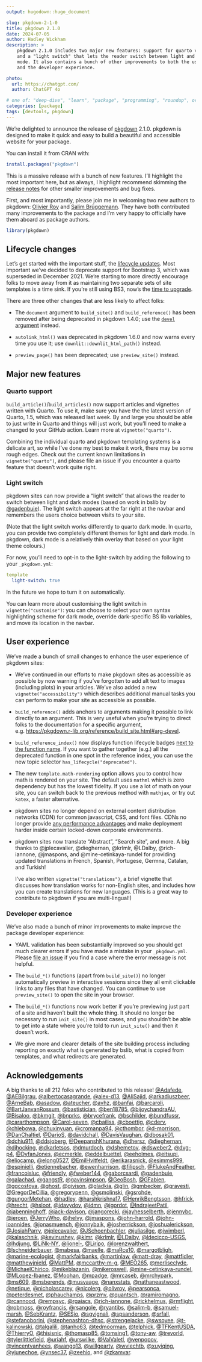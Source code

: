 ```yaml
---
output: hugodown::hugo_document

slug: pkgdown-2-1-0
title: pkgdown 2.1.0
date: 2024-07-05
author: Hadley Wickham
description: >
    pkgdown 2.1.0 includes two major new features: support for quarto vignettes
    and a "light switch" that lets the reader switch between light and dark 
    mode. It also contains a bunch of other improvements to both the user
    and the developer experience.

photo:
  url: https://chatgpt.com/
  author: ChatGPT 4o

# one of: "deep-dive", "learn", "package", "programming", "roundup", or "other"
categories: [package] 
tags: [devtools, pkgdown]
---
```


<!--
TODO:
* [x] Look over / edit the post's title in the yaml
* [x] Edit (or delete) the description; note this appears in the Twitter card
* [s] Pick category and tags (see existing with `hugodown::tidy_show_meta()`)
* [x] Find photo & update yaml metadata
* [x] Create `thumbnail-sq.jpg`; height and width should be equal
* [x] Create `thumbnail-wd.jpg`; width should be >5x height
* [x] `hugodown::use_tidy_thumbnails()`
* [x] Add intro sentence, e.g. the standard tagline for the package
* [x] `usethis::use_tidy_thanks()`
-->

We're delighted to announce the release of [pkgdown](http://pkgdown.r-lib.org/) 2.1.0. pkgdown is designed to make it quick and easy to build a beautiful and accessible website for your package. 

You can install it from CRAN with:

```r
install.packages("pkgdown")
```

This is a massive release with a bunch of new features. I'll highlight the most important here, but as always, I highlight recommend skimming the [release notes](https://github.com/r-lib/pkgdown/releases/tag/v2.1.0) for other smaller improvements and bug fixes.

First, and most importantly, please join me in welcoming two new authors to pkgdown: [Olivier Roy](https://github.com/olivroy) and [Salim Brüggemann](https://github.com/salim-b). They have both contributed many improvements to the package and I'm very happy to officially have them aboard as package authors.

```r
library(pkgdown)
```

## Lifecycle changes

Let's get started with the important stuff, the [lifecycle updates](https://www.tidyverse.org/blog/2021/02/lifecycle-1-0-0/). Most important we've decided to deprecate support for Bootstrap 3, which was superseded in December 2021. We're starting to more directly encourage folks to move away from it as maintaining two separate sets of site templates is a time sink. If you're still using BS3, now's the [time to upgrade](https://www.tidyverse.org/blog/2021/12/pkgdown-2-0-0/#bootstrap-5).

There are three other changes that are less likely to affect folks:

* The `document` argument to `build_site()` and `build_reference()` has been removed after being deprecated in pkgdown 1.4.0; use the [`devel` argument](https://pkgdown.r-lib.org/reference/build_site.html#arg-devel) instead.

* `autolink_html()` was deprecated in pkgdown 1.6.0 and now warns every time you use it; use `downlit::downlit_html_path()` instead.

* `preview_page()` has been deprecated; use `preview_site()` instead.

## Major new features

### Quarto support

`build_article()`/`build_articles()` now support articles and vignettes written with Quarto. To use it, make sure you have the the latest version of Quarto, 1.5, which was released last week. By and large you should be able to just write in Quarto and things will just work, but you'll need to make a changed to your GitHub action. Learn more at `vignette("quarto")`.

Combining the individual quarto and pkgdown templating systems is a delicate art, so while I've done my best to make it work, there may be some rough edges. Check out the current known limitations in `vignette("quarto")`,  and please file an issue if you encounter a quarto feature that doesn't work quite right. 

### Light switch

pkgdown sites can now provide a "light switch" that allows the reader to switch between light and dark modes (based on work in bslib by [@gadenbuie](https://github.com/gadenbuie)). The light switch appears at the far right at the navbar and remembers the users choice between visits to your site.

(Note that the light switch works differently to quarto dark mode. In quarto, you can provide two completely different themes for light and dark mode. In pkgdown, dark mode is a relatively thin overlay that based on your light theme colours.)

For now, you'll need to opt-in to the light-switch by adding the following to your `_pkgdown.yml`:

```yaml
template
  light-switch: true
```

In the future we hope to turn it on automatically. 

You can learn more about customising the light switch in `vignette("customise")`: you can choose to select your own syntax highlighting scheme for dark mode, override dark-specific BS lib variables, and move its location in the navbar.

## User experience

We've made a bunch of small changes to enhance the user experience of pkgdown sites:

* We've continued in our efforts to make pkgdown sites as accessible as possible by now warning if you've forgotten to add alt text to images (including plots) in your articles. We've also added a new `vignette("accessibility")` which describes additional manual tasks you can perform to make your site as accessible as possible.

* `build_reference()` adds anchors to arguments making it possible to link directly to an argument. This is very useful when you're trying to direct folks to the documentation for a specific argument, e.g. <https://pkgdown.r-lib.org/reference/build_site.html#arg-devel>.

* `build_reference_index()` now displays function lifecycle badges [next to the function name](https://pkgdown.r-lib.org/reference/index.html#deprecated-functions). If you want to gather together (e.g.) all the deprecated function in one spot in the reference index, you can use the new topic selector `has_lifecycle("deprecated")`.

* The new `template.math-rendering` option allows you to control how math is rendered on your site. The default uses `mathml` which is zero dependency but has the lowest fidelity. If you use a lot of math on your site, you can switch back to the previous method with `mathjax`, or try out `katex`, a faster alternative.

* pkgdown sites no longer depend on external content distribution networks (CDN) for common javascript, CSS, and font files. CDNs no longer provide [any performance advantages](https://www.stefanjudis.com/notes/say-goodbye-to-resource-caching-across-sites-and-domains/) and make deployment harder inside certain locked-down corporate environments.

* pkgdown sites now translate "Abstract", "Search site", and more. A big thanks to @jplecavalier, @dieghernan, @krlmlr, @LDalby, @rich-iannone, @jmaspons, and @mine-cetinkaya-rundel for providing updated translations in French, Spanish, Portugese, Germna, Catalan, and Turkish!

  I've also written `vignette("translations")`, a brief vignette that discusses how translation works for non-English sites, and includes how you can create translations for new languages. (This is a great way to contribute to pkgdown if you are multi-lingual!)

### Developer experience

We've also made a bunch of minor improvements to make improve the package developer experience:

* YAML validation has been substantially improved so you should get much clearer errors if you have made a mistake in your `_pkgdown.yml`. Please [file an issue](https://github.com/r-lib/pkgdown/issues/new) if you find a case where the error message is not helpful.

* The `build_*()` functions (apart from `build_site()`) no longer automatically preview in interactive sessions since they all emit clickable links to any files that have changed. You can continue to use `preview_site()` to open the site in your browser.

* The `build_*()` functions now work better if you're previewing just part of a site and haven't built the whole thing. It should no longer be necessary to run `init_site()` in most cases, and you shouldn't be able to get into a state where you're told to run `init_site()` and then it doesn't work.

* We give more and clearer details of the site building process including reporting on exactly what is generated by bslib, what is copied from templates, and what redirects are generated.  

## Acknowledgements

A big thanks to all 212 folks who contributed to this release! 
[&#x0040;Adafede](https://github.com/Adafede), [&#x0040;AEBilgrau](https://github.com/AEBilgrau), [&#x0040;albertocasagrande](https://github.com/albertocasagrande), [&#x0040;alex-d13](https://github.com/alex-d13), [&#x0040;AliSajid](https://github.com/AliSajid), [&#x0040;arkadiuszbeer](https://github.com/arkadiuszbeer), [&#x0040;ArneBab](https://github.com/ArneBab), [&#x0040;asadow](https://github.com/asadow), [&#x0040;ateucher](https://github.com/ateucher), [&#x0040;avhz](https://github.com/avhz), [&#x0040;banfai](https://github.com/banfai), [&#x0040;barcaroli](https://github.com/barcaroli), [&#x0040;BartJanvanRossum](https://github.com/BartJanvanRossum), [&#x0040;bastistician](https://github.com/bastistician), [&#x0040;ben18785](https://github.com/ben18785), [&#x0040;bijoychandraAU](https://github.com/bijoychandraAU), [&#x0040;Bisaloo](https://github.com/Bisaloo), [&#x0040;bkmgit](https://github.com/bkmgit), [&#x0040;bnprks](https://github.com/bnprks), [&#x0040;brycefrank](https://github.com/brycefrank), [&#x0040;bschilder](https://github.com/bschilder), [&#x0040;bundfussr](https://github.com/bundfussr), [&#x0040;cararthompson](https://github.com/cararthompson), [&#x0040;Carol-seven](https://github.com/Carol-seven), [&#x0040;cbailiss](https://github.com/cbailiss), [&#x0040;cboettig](https://github.com/cboettig), [&#x0040;cderv](https://github.com/cderv), [&#x0040;chlebowa](https://github.com/chlebowa), [&#x0040;chuxinyuan](https://github.com/chuxinyuan), [&#x0040;cromanpa94](https://github.com/cromanpa94), [&#x0040;cthombor](https://github.com/cthombor), [&#x0040;d-morrison](https://github.com/d-morrison), [&#x0040;DanChaltiel](https://github.com/DanChaltiel), [&#x0040;DarioS](https://github.com/DarioS), [&#x0040;davidchall](https://github.com/davidchall), [&#x0040;DavisVaughan](https://github.com/DavisVaughan), [&#x0040;dbosak01](https://github.com/dbosak01), [&#x0040;dchiu911](https://github.com/dchiu911), [&#x0040;ddsjoberg](https://github.com/ddsjoberg), [&#x0040;DeepanshKhurana](https://github.com/DeepanshKhurana), [&#x0040;dhersz](https://github.com/dhersz), [&#x0040;dieghernan](https://github.com/dieghernan), [&#x0040;djhocking](https://github.com/djhocking), [&#x0040;dkarletsos](https://github.com/dkarletsos), [&#x0040;dmurdoch](https://github.com/dmurdoch), [&#x0040;dshemetov](https://github.com/dshemetov), [&#x0040;dsweber2](https://github.com/dsweber2), [&#x0040;dvg-p4](https://github.com/dvg-p4), [&#x0040;DyfanJones](https://github.com/DyfanJones), [&#x0040;ecmerkle](https://github.com/ecmerkle), [&#x0040;eddelbuettel](https://github.com/eddelbuettel), [&#x0040;eeholmes](https://github.com/eeholmes), [&#x0040;eitsupi](https://github.com/eitsupi), [&#x0040;eliocamp](https://github.com/eliocamp), [&#x0040;elong0527](https://github.com/elong0527), [&#x0040;EmilHvitfeldt](https://github.com/EmilHvitfeldt), [&#x0040;erikarasnick](https://github.com/erikarasnick), [&#x0040;esimms999](https://github.com/esimms999), [&#x0040;espinielli](https://github.com/espinielli), [&#x0040;etiennebacher](https://github.com/etiennebacher), [&#x0040;ewenharrison](https://github.com/ewenharrison), [&#x0040;filipsch](https://github.com/filipsch), [&#x0040;FlukeAndFeather](https://github.com/FlukeAndFeather), [&#x0040;francoisluc](https://github.com/francoisluc), [&#x0040;friendly](https://github.com/friendly), [&#x0040;fweber144](https://github.com/fweber144), [&#x0040;gaborcsardi](https://github.com/gaborcsardi), [&#x0040;gadenbuie](https://github.com/gadenbuie), [&#x0040;galachad](https://github.com/galachad), [&#x0040;gangstR](https://github.com/gangstR), [&#x0040;gavinsimpson](https://github.com/gavinsimpson), [&#x0040;GeoBosh](https://github.com/GeoBosh), [&#x0040;GFabien](https://github.com/GFabien), [&#x0040;ggcostoya](https://github.com/ggcostoya), [&#x0040;ghost](https://github.com/ghost), [&#x0040;givison](https://github.com/givison), [&#x0040;gladkia](https://github.com/gladkia), [&#x0040;glin](https://github.com/glin), [&#x0040;gmbecker](https://github.com/gmbecker), [&#x0040;gravesti](https://github.com/gravesti), [&#x0040;GregorDeCillia](https://github.com/GregorDeCillia), [&#x0040;gregorypenn](https://github.com/gregorypenn), [&#x0040;gsmolinski](https://github.com/gsmolinski), [&#x0040;gsrohde](https://github.com/gsrohde), [&#x0040;gungorMetehan](https://github.com/gungorMetehan), [&#x0040;hadley](https://github.com/hadley), [&#x0040;harshkrishna17](https://github.com/harshkrishna17), [&#x0040;HenrikBengtsson](https://github.com/HenrikBengtsson), [&#x0040;hfrick](https://github.com/hfrick), [&#x0040;hrecht](https://github.com/hrecht), [&#x0040;hsloot](https://github.com/hsloot), [&#x0040;idavydov](https://github.com/idavydov), [&#x0040;idmn](https://github.com/idmn), [&#x0040;igordot](https://github.com/igordot), [&#x0040;IndrajeetPatil](https://github.com/IndrajeetPatil), [&#x0040;jabenninghoff](https://github.com/jabenninghoff), [&#x0040;jack-davison](https://github.com/jack-davison), [&#x0040;jangorecki](https://github.com/jangorecki), [&#x0040;jayhesselberth](https://github.com/jayhesselberth), [&#x0040;jennybc](https://github.com/jennybc), [&#x0040;jeroen](https://github.com/jeroen), [&#x0040;JerryWho](https://github.com/JerryWho), [&#x0040;jhelvy](https://github.com/jhelvy), [&#x0040;jmaspons](https://github.com/jmaspons), [&#x0040;john-harrold](https://github.com/john-harrold), [&#x0040;john-ioannides](https://github.com/john-ioannides), [&#x0040;jonasmuench](https://github.com/jonasmuench), [&#x0040;jonnybaik](https://github.com/jonnybaik), [&#x0040;josherrickson](https://github.com/josherrickson), [&#x0040;joshualerickson](https://github.com/joshualerickson), [&#x0040;JosiahParry](https://github.com/JosiahParry), [&#x0040;jplecavalier](https://github.com/jplecavalier), [&#x0040;JSchoenbachler](https://github.com/JSchoenbachler), [&#x0040;juliasilge](https://github.com/juliasilge), [&#x0040;jwimberl](https://github.com/jwimberl), [&#x0040;kalaschnik](https://github.com/kalaschnik), [&#x0040;kevinushey](https://github.com/kevinushey), [&#x0040;klmr](https://github.com/klmr), [&#x0040;krlmlr](https://github.com/krlmlr), [&#x0040;LDalby](https://github.com/LDalby), [&#x0040;ldecicco-USGS](https://github.com/ldecicco-USGS), [&#x0040;lhdjung](https://github.com/lhdjung), [&#x0040;LiNk-NY](https://github.com/LiNk-NY), [&#x0040;lionel-](https://github.com/lionel-), [&#x0040;Liripo](https://github.com/Liripo), [&#x0040;lorenzwalthert](https://github.com/lorenzwalthert), [&#x0040;lschneiderbauer](https://github.com/lschneiderbauer), [&#x0040;mabesa](https://github.com/mabesa), [&#x0040;maelle](https://github.com/maelle), [&#x0040;maRce10](https://github.com/maRce10), [&#x0040;margotbligh](https://github.com/margotbligh), [&#x0040;marine-ecologist](https://github.com/marine-ecologist), [&#x0040;markfairbanks](https://github.com/markfairbanks), [&#x0040;martinlaw](https://github.com/martinlaw), [&#x0040;matt-dray](https://github.com/matt-dray), [&#x0040;mattfidler](https://github.com/mattfidler), [&#x0040;matthewjnield](https://github.com/matthewjnield), [&#x0040;MattPM](https://github.com/MattPM), [&#x0040;mccarthy-m-g](https://github.com/mccarthy-m-g), [&#x0040;MEO265](https://github.com/MEO265), [&#x0040;merliseclyde](https://github.com/merliseclyde), [&#x0040;MichaelChirico](https://github.com/MichaelChirico), [&#x0040;mikeblazanin](https://github.com/mikeblazanin), [&#x0040;mikeroswell](https://github.com/mikeroswell), [&#x0040;mine-cetinkaya-rundel](https://github.com/mine-cetinkaya-rundel), [&#x0040;MLopez-Ibanez](https://github.com/MLopez-Ibanez), [&#x0040;Moohan](https://github.com/Moohan), [&#x0040;mpadge](https://github.com/mpadge), [&#x0040;mrcaseb](https://github.com/mrcaseb), [&#x0040;mrchypark](https://github.com/mrchypark), [&#x0040;ms609](https://github.com/ms609), [&#x0040;msberends](https://github.com/msberends), [&#x0040;musvaage](https://github.com/musvaage), [&#x0040;nanxstats](https://github.com/nanxstats), [&#x0040;nathaneastwood](https://github.com/nathaneastwood), [&#x0040;netique](https://github.com/netique), [&#x0040;nicholascarey](https://github.com/nicholascarey), [&#x0040;nicolerg](https://github.com/nicolerg), [&#x0040;olivroy](https://github.com/olivroy), [&#x0040;pearsonca](https://github.com/pearsonca), [&#x0040;peterdesmet](https://github.com/peterdesmet), [&#x0040;phauchamps](https://github.com/phauchamps), [&#x0040;przmv](https://github.com/przmv), [&#x0040;quantsch](https://github.com/quantsch), [&#x0040;ramiromagno](https://github.com/ramiromagno), [&#x0040;rcannood](https://github.com/rcannood), [&#x0040;rempsyc](https://github.com/rempsyc), [&#x0040;rgaiacs](https://github.com/rgaiacs), [&#x0040;rich-iannone](https://github.com/rich-iannone), [&#x0040;rickhelmus](https://github.com/rickhelmus), [&#x0040;rmflight](https://github.com/rmflight), [&#x0040;robmoss](https://github.com/robmoss), [&#x0040;royfrancis](https://github.com/royfrancis), [&#x0040;rsangole](https://github.com/rsangole), [&#x0040;ryantibs](https://github.com/ryantibs), [&#x0040;salim-b](https://github.com/salim-b), [&#x0040;samuel-marsh](https://github.com/samuel-marsh), [&#x0040;SebKrantz](https://github.com/SebKrantz), [&#x0040;SESjo](https://github.com/SESjo), [&#x0040;sgvignali](https://github.com/sgvignali), [&#x0040;spsanderson](https://github.com/spsanderson), [&#x0040;srfall](https://github.com/srfall), [&#x0040;stefanoborini](https://github.com/stefanoborini), [&#x0040;stephenashton-dhsc](https://github.com/stephenashton-dhsc), [&#x0040;strengejacke](https://github.com/strengejacke), [&#x0040;swsoyee](https://github.com/swsoyee), [&#x0040;t-kalinowski](https://github.com/t-kalinowski), [&#x0040;talgalili](https://github.com/talgalili), [&#x0040;tanho63](https://github.com/tanho63), [&#x0040;tedmoorman](https://github.com/tedmoorman), [&#x0040;telphick](https://github.com/telphick), [&#x0040;TFKentUSDA](https://github.com/TFKentUSDA), [&#x0040;ThierryO](https://github.com/ThierryO), [&#x0040;thisisnic](https://github.com/thisisnic), [&#x0040;thomasp85](https://github.com/thomasp85), [&#x0040;tomsing1](https://github.com/tomsing1), [&#x0040;tony-aw](https://github.com/tony-aw), [&#x0040;trevorld](https://github.com/trevorld), [&#x0040;tylerlittlefield](https://github.com/tylerlittlefield), [&#x0040;uriahf](https://github.com/uriahf), [&#x0040;urswilke](https://github.com/urswilke), [&#x0040;ValValetl](https://github.com/ValValetl), [&#x0040;venpopov](https://github.com/venpopov), [&#x0040;vincentvanhees](https://github.com/vincentvanhees), [&#x0040;wangq13](https://github.com/wangq13), [&#x0040;willgearty](https://github.com/willgearty), [&#x0040;wviechtb](https://github.com/wviechtb), [&#x0040;xuyiqing](https://github.com/xuyiqing), [&#x0040;yjunechoe](https://github.com/yjunechoe), [&#x0040;ynsec37](https://github.com/ynsec37), [&#x0040;zeehio](https://github.com/zeehio), and [&#x0040;zkamvar](https://github.com/zkamvar).
